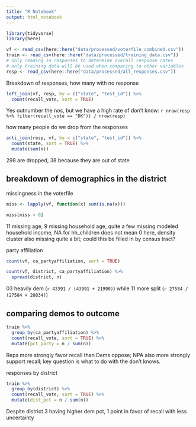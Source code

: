 ```yaml
---
title: "R Notebook"
output: html_notebook
---
```


```r
library(tidyverse)
library(here)

vf <- read_csv(here::here("data/processed/voterfile_combined.csv"))
train <- read_csv(here::here("data/processed/training_data.csv"))
# only reading in responses to determine overall response rates
# only training data will be used when comparing to other variables
resp <- read_csv(here::here("data/processed/all_responses.csv"))

```

Breakdown of responses, how many with no response

```r
left_join(vf, resp, by = c("state", "test_id")) %>% 
  count(recall_vote, sort = TRUE)
```

Yes outnumber the nos, but we have a high rate of don't know: `r nrow(resp %>% filter(recall_vote == "DK")) / nrow(resp)`

how many people do we drop from the responses

```r
anti_join(resp, vf, by = c("state", "test_id")) %>% 
  count(state, sort = TRUE) %>% 
  mutate(sum(n))
```

298 are dropped, 38 because they are out of state

## breakdown of demographics in the district

missingness in the voterfile

```r

miss <- lapply(vf, function(x) sum(is.na(x)))

miss[miss > 0]

```

11 missing age, 9 missing household age, quite a few missing modeled household income, NA for hh_children does not mean 0 here, density cluster also missing quite a bit; could this be filled in by census tract? 

party affiliation

```r

count(vf, ca_partyaffiliation, sort = TRUE)
```

```r

count(vf, district, ca_partyaffiliation) %>% 
  spread(district, n)

```

03 heavily dem (`r 43391 / (43991 + 21990)`) while 11 more split (`r 27584 / (27584 + 20834)`)

## comparing demos to outcome

```r
train %>% 
  group_by(ca_partyaffiliation) %>% 
  count(recall_vote, sort = TRUE) %>% 
  mutate(pct_party = n / sum(n))

```

Reps more strongly favor recall than Dems oppose; NPA also more strongly support recall; key question is what to do with the don't knows. 

responses by district

```r
train %>% 
  group_by(district) %>% 
  count(recall_vote, sort = TRUE) %>% 
  mutate(dist_pct = n / sum(n))
```

Despite district 3 having higher dem pct, 1 point in favor of recall with less uncertainty

